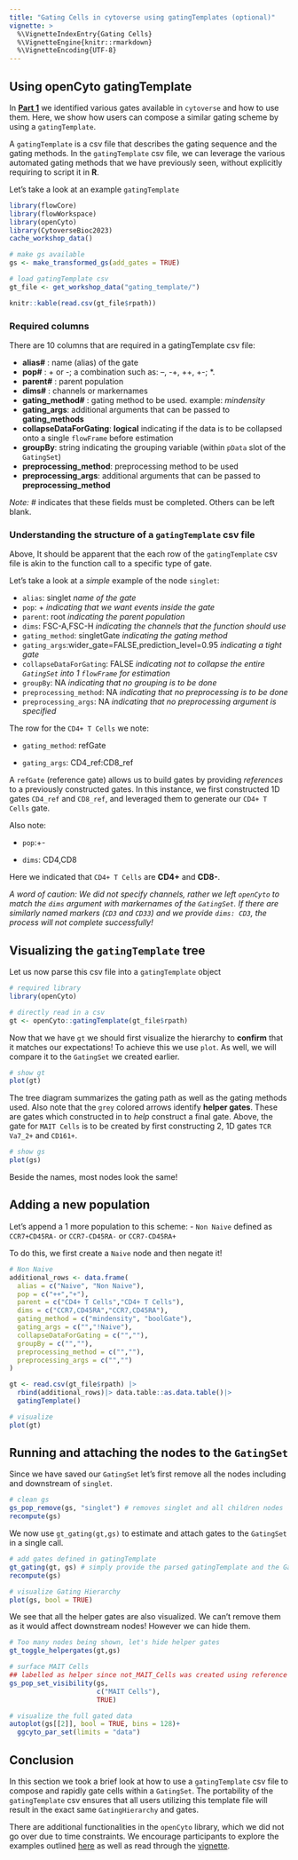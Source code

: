 ```yaml
---
title: "Gating Cells in cytoverse using gatingTemplates (optional)"
vignette: >
  %\VignetteIndexEntry{Gating Cells}
  %\VignetteEngine{knitr::rmarkdown}
  %\VignetteEncoding{UTF-8}
---
```


## Using openCyto gatingTemplate

In [**Part 1**](3_Gating_1.Rmd) we identified various gates available in `cytoverse` and how to use them. Here, we show how users can compose a similar gating scheme by using a `gatingTemplate`.

A `gatingTemplate` is a csv file that describes the gating sequence and the gating methods. In the `gatingTemplate` csv file, we can leverage the various automated gating methods that we have previously seen, without explicitly requiring to script it in **R**.

Let's take a look at an example `gatingTemplate`

```r
library(flowCore)
library(flowWorkspace)
library(openCyto)
library(CytoverseBioc2023)
cache_workshop_data()

# make gs available
gs <- make_transformed_gs(add_gates = TRUE)
```

```r
# load gatingTemplate csv
gt_file <- get_workshop_data("gating_template/")

knitr::kable(read.csv(gt_file$rpath))
```

### Required columns

There are 10 columns that are required in a gatingTemplate csv file:

-   **alias#** : name (alias) of the gate
-   **pop#** : + or -; a combination such as: --, -+, ++, +-; \*.
-   **parent#** : parent population
-   **dims#** : channels or markernames
-   **gating_method#** : gating method to be used. example: *mindensity*
-   **gating_args**: additional arguments that can be passed to **gating_methods**
-   **collapseDataForGating**: **logical** indicating if the data is to be collapsed onto a single `flowFrame` before estimation
-   **groupBy**: string indicating the grouping variable (within `pData` slot of the `GatingSet`)
-   **preprocessing_method**: preprocessing method to be used
-   **preprocessing_args**: additional arguments that can be passed to **preprocessing_method**

*Note:* \# indicates that these fields must be completed. Others can be left blank.

### Understanding the structure of a `gatingTemplate` csv file

Above, It should be apparent that the each row of the `gatingTemplate` csv file is akin to the function call to a specific type of gate.

Let's take a look at a *simple* example of the node `singlet`:

-   `alias`: singlet *name of the gate*
-   `pop`: + *indicating that we want events inside the gate*
-   `parent`: root *indicating the parent population*
-   `dims`: FSC-A,FSC-H *indicating the channels that the function should use*
-   `gating_method`: singletGate *indicating the gating method*
-   `gating_args`:wider_gate=FALSE,prediction_level=0.95 *indicating a tight gate*
-   `collapseDataForGating`: FALSE *indicating not to collapse the entire `GatingSet` into 1 `flowFrame` for estimation*
-   `groupBy`: NA *indicating that no grouping is to be done*
-   `preprocessing_method`: NA *indicating that no preprocessing is to be done*
-   `preprocessing_args`: NA *indicating that no preprocessing argument is specified*

The row for the `CD4+ T Cells` we note:

-   `gating_method`: refGate

-   `gating_args`: CD4_ref:CD8_ref

A `refGate` (reference gate) allows us to build gates by providing *references* to a previously constructed gates. In this instance, we first constructed 1D gates `CD4_ref` and `CD8_ref`, and leveraged them to generate our `CD4+ T Cells` gate.

Also note:

-   `pop`:+-

-   `dims`: CD4,CD8

Here we indicated that `CD4+ T Cells` are **CD4+** and **CD8-**.

*A word of caution: We did not specify channels, rather we left `openCyto` to match the `dims` argument with markernames of the `GatingSet`. If there are similarly named markers (`CD3` and `CD33`) and we provide `dims: CD3`, the process will not complete successfully!*

## Visualizing the `gatingTemplate` tree

Let us now parse this csv file into a `gatingTemplate` object

```r
# required library
library(openCyto)

# directly read in a csv
gt <- openCyto::gatingTemplate(gt_file$rpath)
```

Now that we have `gt` we should first visualize the hierarchy to **confirm** that it matches our expectations! To achieve this we use `plot`. As well, we will compare it to the `GatingSet` we created earlier.

```r
# show gt
plot(gt)
```

The tree diagram summarizes the gating path as well as the gating methods used. Also note that the `grey` colored arrows identify **helper gates**. These are gates which constructed in to *help* construct a final gate. Above, the gate for `MAIT Cells` is to be created by first constructing 2, 1D gates `TCR Va7_2+` and `CD161+`.

```r
# show gs
plot(gs)
```

Beside the names, most nodes look the same!

## Adding a new population

Let's append a 1 more population to this scheme: - `Non Naive` defined as `CCR7+CD45RA-` or `CCR7-CD45RA-` or `CCR7-CD45RA+`

To do this, we first create a `Naive` node and then negate it!

```r
# Non Naive
additional_rows <- data.frame(
  alias = c("Naive", "Non Naive"),
  pop = c("++","+"),
  parent = c("CD4+ T Cells","CD4+ T Cells"),
  dims = c("CCR7,CD45RA","CCR7,CD45RA"),
  gating_method = c("mindensity", "boolGate"),
  gating_args = c("","!Naive"),
  collapseDataForGating = c("",""),
  groupBy = c("",""),
  preprocessing_method = c("",""),
  preprocessing_args = c("","")
)

gt <- read.csv(gt_file$rpath) |>
  rbind(additional_rows)|> data.table::as.data.table()|>
  gatingTemplate() 

# visualize
plot(gt)
```

## Running and attaching the nodes to the `GatingSet`

Since we have saved our `GatingSet` let's first remove all the nodes including and downstream of `singlet`.

```r
# clean gs
gs_pop_remove(gs, "singlet") # removes singlet and all children nodes
recompute(gs)
```

We now use `gt_gating(gt,gs)` to estimate and attach gates to the `GatingSet` in a single call.

```r
# add gates defined in gatingTemplate
gt_gating(gt, gs) # simply provide the parsed gatingTemplate and the GatingSet
recompute(gs)

# visualize Gating Hierarchy
plot(gs, bool = TRUE)
```

We see that all the helper gates are also visualized. We can't remove them as it would affect downstream nodes! However we can hide them.

```r
# Too many nodes being shown, let's hide helper gates
gt_toggle_helpergates(gt,gs)

# surface MAIT Cells
## labelled as helper since not_MAIT_Cells was created using reference for MAIT Cells
gs_pop_set_visibility(gs,
                      c("MAIT Cells"),
                      TRUE)

# visualize the full gated data
autoplot(gs[[2]], bool = TRUE, bins = 128)+
  ggcyto_par_set(limits = "data")
```

## Conclusion

In this section we took a brief look at how to use a `gatingTemplate` csv file to compose and rapidly gate cells within a `GatingSet`. The portability of the `gatingTemplate` csv ensures that all users utilizing this template file will result in the exact same `GatingHierarchy` and gates.

There are additional functionalities in the `openCyto` library, which we did not go over due to time constraints. We encourage participants to explore the examples outlined [here](https://cytoverse.org/examples/index.html) as well as read through the [vignette](http://www.bioconductor.org/packages/devel/bioc/vignettes/openCyto/inst/doc/openCytoVignette.html).
